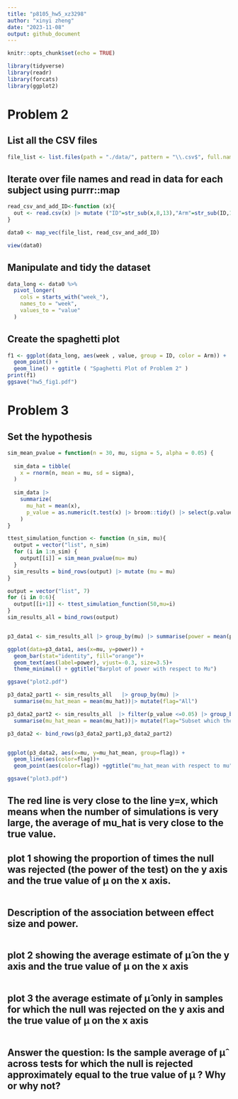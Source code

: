 ```yaml
---
title: "p8105_hw5_xz3298"
author: "xinyi zheng"
date: "2023-11-08"
output: github_document
---
```


```r
knitr::opts_chunk$set(echo = TRUE)
```

```r
library(tidyverse)
library(readr)
library(forcats)
library(ggplot2)
```

# Problem 2
## List all the CSV files
```r

file_list <- list.files(path = "./data/", pattern = "\\.csv$", full.names = TRUE)

```

## Iterate over file names and read in data for each subject using purrr::map
```r
read_csv_and_add_ID<-function (x){
  out <- read.csv(x) |> mutate ("ID"=str_sub(x,8,13),"Arm"=str_sub(ID,1,3))
}

data0 <- map_vec(file_list, read_csv_and_add_ID)

view(data0)
```

## Manipulate and tidy the dataset
```r
data_long <- data0 %>% 
  pivot_longer(
    cols = starts_with("week_"), 
    names_to = "week", 
    values_to = "value"
  ) 
```

## Create the spaghetti plot
```r
f1 <- ggplot(data_long, aes(week , value, group = ID, color = Arm)) + 
  geom_point() + 
  geom_line() + ggtitle ( "Spaghetti Plot of Problem 2" )
print(f1)
ggsave("hw5_fig1.pdf")
```

# Problem 3
## Set the hypothesis
```r
sim_mean_pvalue = function(n = 30, mu, sigma = 5, alpha = 0.05) {
  
  sim_data = tibble(
    x = rnorm(n, mean = mu, sd = sigma),
  )
  
  sim_data |> 
    summarize(
      mu_hat = mean(x),
      p_value = as.numeric(t.test(x) |> broom::tidy() |> select(p.value))
    )
}

ttest_simulation_function <- function (n_sim, mu){
  output = vector("list", n_sim)
  for (i in 1:n_sim) {
    output[[i]] = sim_mean_pvalue(mu= mu)
  }
  sim_results = bind_rows(output) |> mutate (mu = mu)
}

output = vector("list", 7)
for (i in 0:6){
  output[[i+1]] <- ttest_simulation_function(50,mu=i)
}
sim_results_all = bind_rows(output)


p3_data1 <- sim_results_all |> group_by(mu) |> summarise(power = mean(p_value<=0.05))

ggplot(data=p3_data1, aes(x=mu, y=power)) +
  geom_bar(stat="identity", fill="orange")+
  geom_text(aes(label=power), vjust=-0.3, size=3.5)+
  theme_minimal() + ggtitle("Barplot of power with respect to Mu")

ggsave("plot2.pdf")
```

```r

p3_data2_part1 <- sim_results_all   |> group_by(mu) |> 
  summarise(mu_hat_mean = mean(mu_hat))|> mutate(flag="All")

p3_data2_part2 <- sim_results_all  |> filter(p_value <=0.05) |> group_by(mu) |> 
  summarise(mu_hat_mean = mean(mu_hat))|> mutate(flag="Subset which the null was rejected")

p3_data2 <- bind_rows(p3_data2_part1,p3_data2_part2)


ggplot(p3_data2, aes(x=mu, y=mu_hat_mean, group=flag)) +
  geom_line(aes(color=flag))+
  geom_point(aes(color=flag)) +ggtitle("mu_hat_mean with respect to mu")

ggsave("plot3.pdf")


```
## The red line is very close to the line y=x, which means when the number of simulations is very large, the average of mu_hat is very close to the true value.  



## plot 1 showing the proportion of times the null was rejected (the power of the test) on the y axis and the true value of μ on the x axis.
```r

```

## Description of the association between effect size and power.
```r

```

## plot 2 showing the average estimate of μ̂ on the y axis and the true value of μ on the x axis
```r

```

## plot 3 the average estimate of μ̂ only in samples for which the null was rejected on the y axis and the true value of μ on the x axis
```r

```

## Answer the question: Is the sample average of μ̂ across tests for which the null is rejected approximately equal to the true value of μ ? Why or why not?
```r

```

